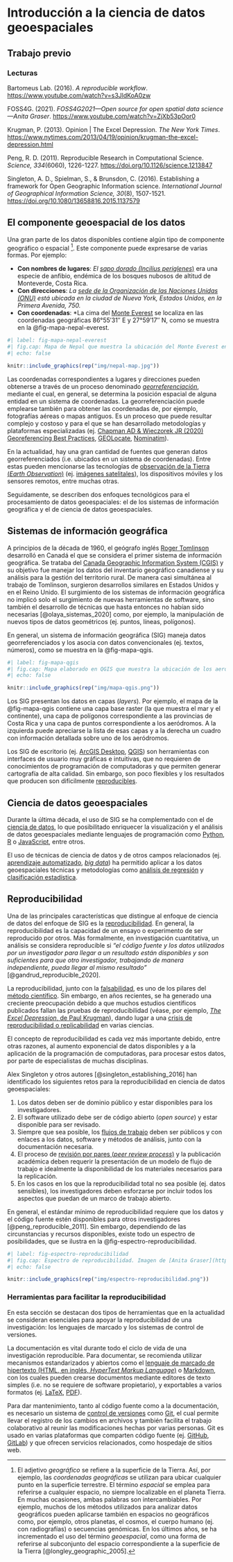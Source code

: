 # Introducción a la ciencia de datos geoespaciales

## Trabajo previo

### Lecturas

Bartomeus Lab. (2016). *A reproducible workflow*. <https://www.youtube.com/watch?v=s3JldKoA0zw>

FOSS4G. (2021). *FOSS4G2021---Open source for open spatial data science---Anita Graser*. <https://www.youtube.com/watch?v=ZjXb53pOor0>

Krugman, P. (2013). Opinion \| The Excel Depression. *The New York Times*. <https://www.nytimes.com/2013/04/19/opinion/krugman-the-excel-depression.html>

Peng, R. D. (2011). Reproducible Research in Computational Science. *Science, 334*(6060), 1226-1227. <https://doi.org/10.1126/science.1213847>

Singleton, A. D., Spielman, S., & Brunsdon, C. (2016). Establishing a framework for Open Geographic Information science. *International Journal of Geographical Information Science, 30*(8), 1507-1521. <https://doi.org/10.1080/13658816.2015.1137579>

## El componente geoespacial de los datos

Una gran parte de los datos disponibles contiene algún tipo de componente geográfico o espacial [^01-introduccion-ciencia-datos-geoespaciales-1]. Este componente puede expresarse de varias formas. Por ejemplo:

[^01-introduccion-ciencia-datos-geoespaciales-1]: El adjetivo *geográfico* se refiere a la superficie de la Tierra. Así, por ejemplo, las *coordenadas geográficas* se utilizan para ubicar cualquier punto en la superficie terrestre. El término *espacial* se emplea para referirse a cualquier espacio, no siempre localizable en el planeta Tierra. En muchas ocasiones, ambas palabras son intercambiables. Por ejemplo, muchos de los métodos utilizados para analizar datos geográficos pueden aplicarse también en espacios no geográficos como, por ejemplo, otros planetas, el cosmos, el cuerpo humano (ej. con radiografías) o secuencias genómicas. En los últimos años, se ha incrementado el uso del término *geoespacial*, como una forma de referirse al subconjunto del espacio correspondiente a la superficie de la Tierra [@longley_geographic_2005].

-   **Con nombres de lugares**: *El [sapo dorado (Incilius periglenes](https://es.wikipedia.org/wiki/Incilius_periglenes)*[)](https://es.wikipedia.org/wiki/Incilius_periglenes) era una especie de anfibio, endémica de los bosques nubosos de altitud de Monteverde, Costa Rica.
-   **Con direcciones**: *La [sede de la Organización de las Naciones Unidas (ONU)](https://es.wikipedia.org/wiki/Sede_de_la_Organizaci%C3%B3n_de_las_Naciones_Unidas) está ubicada en la ciudad de Nueva York, Estados Unidos, en la Primera Avenida, 750.*
-   **Con coordenadas**: \*La cima del [Monte Everest](https://es.wikipedia.org/wiki/Monte_Everest) se localiza en las coordenadas geográficas 86°55′31″ E y 27°59′17″ N, como se muestra en la @fig-mapa-nepal-everest.

```r
#| label: fig-mapa-nepal-everest
#| fig.cap: Mapa de Nepal que muestra la ubicación del Monte Everest en el sistema de coordenadas geográficas. Imagen de [https://www.mapsofworld.com/](https://www.mapsofworld.com/).
#| echo: false

knitr::include_graphics(rep("img/nepal-map.jpg"))
```

Las coordenadas correspondientes a lugares y direcciones pueden obtenerse a través de un proceso denominado [*georreferenciación*](https://es.wikipedia.org/wiki/Georreferenciaci%C3%B3n), mediante el cual, en general, se determina la posición espacial de alguna entidad en un sistema de coordenadas. La georreferenciación puede emplearse también para obtener las coordenadas de, por ejemplo, fotografías aéreas o mapas antiguos. Es un proceso que puede resultar complejo y costoso y para el que se han desarrollado metodologías y plataformas especializadas (ej. [Chapman AD & Wieczorek JR (2020) Georeferencing Best Practices](https://doi.org/10.15468/doc-gg7h-s853), [GEOLocate](https://www.geo-locate.org/), [Nominatim](https://nominatim.openstreetmap.org/ui/search.html)).

En la actualidad, hay una gran cantidad de fuentes que generan datos georreferenciados (i.e. ubicados en un sistema de coordenadas). Entre estas pueden mencionarse las tecnologías de [observación de la Tierra (*Earth Observation*)](https://ec.europa.eu/jrc/en/research-topic/earth-observation) (ej. [imágenes satelitales](https://es.wikipedia.org/wiki/Imagen_satelital)), los dispositivos móviles y los sensores remotos, entre muchas otras.

Seguidamente, se describen dos enfoques tecnológicos para el procesamiento de datos geoespaciales: el de los sistemas de información geográfica y el de ciencia de datos geoespaciales.

## Sistemas de información geográfica

A principios de la década de 1960, el geógrafo inglés [Roger Tomlinson](https://es.wikipedia.org/wiki/Roger_Tomlinson) desarrolló en Canadá el que se considera el primer sistema de información geográfica. Se trataba del [Canada Geographic Information System (CGIS)](https://en.wikipedia.org/wiki/Canada_Geographic_Information_System) y su objetivo fue manejar los datos del inventario geográfico canadiense y su análisis para la gestión del territorio rural. De manera casi simultánea al trabajo de Tomlinson, surgieron desarrollos similares en Estados Unidos y en el Reino Unido. El surgimiento de los sistemas de información geográfica no implicó solo el surgimiento de nuevas herramientas de software, sino también el desarrollo de técnicas que hasta entonces no habían sido necesarias [@olaya_sistemas_2020] como, por ejemplo, la manipulación de nuevos tipos de datos geométricos (ej. puntos, líneas, polígonos).

En general, un sistema de información geográfica (SIG) maneja datos georreferenciados y los asocia con datos convencionales (ej. textos, números), como se muestra en la @fig-mapa-qgis.

```r
#| label: fig-mapa-qgis
#| fig.cap: Mapa elaborado en QGIS que muestra la ubicación de los aeródromos de Costa Rica.
#| echo: false

knitr::include_graphics(rep("img/mapa-qgis.png"))
```

Los SIG presentan los datos en capas (*layers*). Por ejemplo, el mapa de la @fig-mapa-qgis contiene una capa base raster (la que muestra el mar y el continente), una capa de polígonos correspondiente a las provincias de Costa Rica y una capa de puntos correspondiente a los aeródromos. A la izquierda puede apreciarse la lista de esas capas y a la derecha un cuadro con información detallada sobre uno de los aeródromos.

Los SIG de escritorio (ej. [ArcGIS Desktop](https://www.esri.com/en-us/arcgis/products/arcgis-desktop/overview), [QGIS](https://www.qgis.org/)) son herramientas con interfaces de usuario muy gráficas e intuitivas, que no requieren de conocimientos de programación de computadoras y que permiten generar cartografía de alta calidad. Sin embargo, son poco flexibles y los resultados que producen son difícilmente [reproducibles](https://es.wikipedia.org/wiki/Reproducibilidad_y_repetibilidad).

## Ciencia de datos geoespaciales

Durante la última década, el uso de SIG se ha complementado con el de [ciencia de datos](https://es.wikipedia.org/wiki/Ciencia_de_datos), lo que posibilitado enriquecer la visualización y el análisis de datos geoespaciales mediante lenguajes de programación como [Python](https://www.python.org/), [R](https://www.r-project.org/) o [JavaScript](http://www.ecma-international.org/publications-and-standards/standards/ecma-262/), entre otros.

El uso de técnicas de ciencia de datos y de otros campos relacionados (ej. [aprendizaje automatizado](https://es.wikipedia.org/wiki/Aprendizaje_autom%C3%A1tico), [*big data*](https://es.wikipedia.org/wiki/Macrodatos)) ha permitido aplicar a los datos geoespaciales técnicas y metodologías como [análisis de regresión](https://es.wikipedia.org/wiki/An%C3%A1lisis_de_la_regresi%C3%B3n) y [clasificación estadística](https://es.wikipedia.org/wiki/Clasificaci%C3%B3n_estad%C3%ADstica).

## Reproducibilidad

Una de las principales características que distingue al enfoque de ciencia de datos del enfoque de SIG es la [reproducibilidad](https://es.wikipedia.org/wiki/Reproducibilidad_y_repetibilidad). En general, la reproducibilidad es la capacidad de un ensayo o experimento de ser reproducido por otros. Más formalmente, en investigación cuantitativa, un análisis se considera reproducible si *"el código fuente y los datos utilizados por un investigador para llegar a un resultado están disponibles y son suficientes para que otro investigador, trabajando de manera independiente, pueda llegar al mismo resultado"* [@gandrud_reproducible_2020].

La reproducibilidad, junto con la [falsabilidad](https://es.wikipedia.org/wiki/Falsabilidad), es uno de los pilares del [método científico](https://es.wikipedia.org/wiki/M%C3%A9todo_cient%C3%ADfico). Sin embargo, en años recientes, se ha generado una creciente preocupación debido a que muchos estudios científicos publicados fallan las pruebas de reproducibilidad (véase, por ejemplo, [*The Excel Depression*, de Paul Krugman](https://www.nytimes.com/2013/04/19/opinion/krugman-the-excel-depression.html)), dando lugar a una [crisis de reproducibilidad o replicabilidad](https://es.wikipedia.org/wiki/Crisis_de_replicaci%C3%B3n) en varias ciencias.

El concepto de reproducibilidad es cada vez más importante debido, entre otras razones, al aumento exponencial de datos disponibles y a la aplicación de la programación de computadoras, para procesar estos datos, por parte de especialistas de muchas disciplinas.

Alex Singleton y otros autores [@singleton_establishing_2016] han identificado los siguientes retos para la reproducibilidad en ciencia de datos geoespaciales:

1.  Los datos deben ser de dominio público y estar disponibles para los investigadores.
2.  El software utilizado debe ser de código abierto (*open source*) y estar disponible para ser revisado.
3.  Siempre que sea posible, los [flujos de trabajo](https://es.wikipedia.org/wiki/Flujo_de_trabajo) deben ser públicos y con enlaces a los datos, software y métodos de análisis, junto con la documentación necesaria.
4.  El proceso de [revisión por pares (*peer review process*)](https://es.wikipedia.org/wiki/Revisi%C3%B3n_por_pares) y la publicación académica deben requerir la presentación de un modelo de flujo de trabajo e idealmente la disponibilidad de los materiales necesarios para la replicación.
5.  En los casos en los que la reproducibilidad total no sea posible (ej. datos sensibles), los investigadores deben esforzarse por incluir todos los aspectos que puedan de un marco de trabajo abierto.

En general, el estándar mínimo de reproducibilidad requiere que los datos y el código fuente estén disponibles para otros investigadores [@peng_reproducible_2011]. Sin embargo, dependiendo de las circunstancias y recursos disponibles, existe todo un espectro de posibilidades, que se ilustra en la @fig-espectro-reproducibilidad.

```r
#| label: fig-espectro-reproducibilidad
#| fig.cap: Espectro de reproducibilidad. Imagen de [Anita Graser](https://www.youtube.com/watch?v=ZjXb53pOor0), con base en [(Peng, 2001)](https://doi.org/10.1126/science.1213847).
#| echo: false

knitr::include_graphics(rep("img/espectro-reproducibilidad.png"))
```

### Herramientas para facilitar la reproducibilidad

En esta sección se destacan dos tipos de herramientas que en la actualidad se consideran esenciales para apoyar la reproducibilidad de una investigación: los lenguajes de marcado y los sistemas de control de versiones.

La documentación es vital durante todo el ciclo de vida de una investigación reproducible. Para documentar, se recomienda utilizar mecanismos estandarizados y abiertos como el [lenguaje de marcado de hipertexto (HTML, en inglés, *HyperText Markup Language*)](https://es.wikipedia.org/wiki/HTML) o [Markdown](https://en.wikipedia.org/wiki/Markdown), con los cuales pueden crearse documentos mediante editores de texto simples (i.e. no se requiere de software propietario), y exportables a varios formatos (ej. [LaTeX](https://es.wikipedia.org/wiki/LaTeX), [PDF](https://es.wikipedia.org/wiki/PDF)).

Para dar mantenimiento, tanto al código fuente como a la documentación, es necesario un sistema de [control de versiones](https://es.wikipedia.org/wiki/Control_de_versiones) como [Git](https://es.wikipedia.org/wiki/Git), el cual permite llevar el registro de los cambios en archivos y también facilita el trabajo colaborativo al reunir las modificaciones hechas por varias personas. Git es usado en varias plataformas que comparten código fuente (ej. [GitHub](https://github.com/), [GitLab](https://about.gitlab.com/)) y que ofrecen servicios relacionados, como hospedaje de sitios web.
